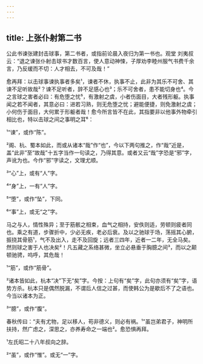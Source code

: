```yaml
---
---
---
```

title: 上张仆射第二书
---







公此书谏张建封击球事，第二书者，或指前论晨入夜归为第一书也。观堂 刘夷叔云：“退之谏张仆射击球书才数百言，使人意动神悚，子厚劝李睦州服气书费千余言，乃反缓而不切：人才相去，不可及哉！”

愈再拜：以击球事谏执事者多矣¹，谏者不休，执事不止，此非为其乐不可舍、其谏不足听故哉²？谏不足听者，辞不足感心也³；乐不可舍者，患不能切身也⁴。今之言球之害者必曰：有危堕之忧⁵，有激射之虞，小者伤面目，大者残形躯。执事闻之若不闻者，其意必曰：进若习熟，则无危堕之忧；避能便捷，则免激射之虞；小何伤于面目，大何累于形躯者哉！愈今所言皆不在此，其指要非以他事外物牵引相比也，特以击球之间之事明之耳⁶：

¹“谏”，或作“陈”。

²阁、杭、蜀本如此，而或从诸本“哉”作“也”，今以下两句推之，作“哉”近是，盖“此非”至“故哉”十五字当作一句读之，乃得其意。或者又云“哉”字恐是“邪”字，声讹为也。今作“邪”字读之，文理尤顺。

³“心”上，或有“人”字。

⁴“身”上，一有“人”字。

⁵“堕”，或作“坠”，下同。

⁶“事”上，或无“之”字。

马之与人，情性殊异；至于筋骸之相束，血气之相持，安佚则适，劳顿则疲者同也。乘之有道，步骤折中，少必无疾，老必后衰。及以之驰球于场，荡摇其心腑，振挠其骨筋¹，气不及出入，走不及回旋；远者三四年，近者一二年，无全马矣。然则球之害于人也决矣²！凡五藏之系络甚微，坐立必悬垂于胸臆之间³，而以之颠顿驰骋，呜呼，其危哉！

¹“筋”，或作“筋骨”。

²诸本皆如此，杭本“决”下无“矣”字。今按：上句有“矣”字，此句亦须有“矣”字，语势方杀。杭本只是偶然脱漏，不谓后人信之过甚，而使韩公为是歇后不了之语也。今当以诸本为正。

³“臆”，或作“腹”。

春秋传曰：“夫有尤物，足以移人，苟非德义，则必有祸。¹”虽岂弟君子，神明所扶持，然广虑之，深思之，亦养寿命之一端也²。愈恐惧再拜。

¹左氏昭二十八年叔向之辞。

²“虽”，或作“惟”。或无“一”字。